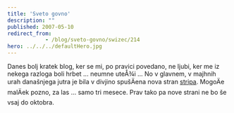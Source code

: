 ```yaml
---
title: 'Sveto govno'
description: ""
published: 2007-05-10
redirect_from: 
            - /blog/sveto-govno/swizec/214
hero: ../../../defaultHero.jpg
---
```

Danes bolj kratek blog, ker se mi, po pravici povedano, ne ljubi, ker me iz nekega razloga boli hrbet ... neumne uteÅ¾i ... No v glavnem, v majhnih urah današnjega jutra je bila v divjino spušÄena nova stran [stripa](http://swizec.com/index.php/mode=show_comics/comic=7). MogoÄe malÄek pozno, za las ... samo tri mesece. Prav tako pa nove strani ne bo še vsaj do oktobra.